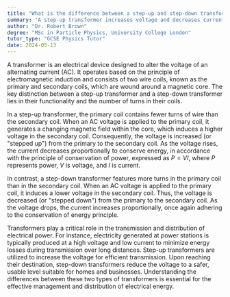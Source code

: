 ```yaml
---
title: "What is the difference between a step-up and step-down transformer?"
summary: "A step-up transformer increases voltage and decreases current, while a step-down transformer decreases voltage and increases current."
author: "Dr. Robert Brown"
degree: "MSc in Particle Physics, University College London"
tutor_type: "GCSE Physics Tutor"
date: 2024-05-13
---
```


A transformer is an electrical device designed to alter the voltage of an alternating current (AC). It operates based on the principle of electromagnetic induction and consists of two wire coils, known as the primary and secondary coils, which are wound around a magnetic core. The key distinction between a step-up transformer and a step-down transformer lies in their functionality and the number of turns in their coils.

In a step-up transformer, the primary coil contains fewer turns of wire than the secondary coil. When an AC voltage is applied to the primary coil, it generates a changing magnetic field within the core, which induces a higher voltage in the secondary coil. Consequently, the voltage is increased (or "stepped up") from the primary to the secondary coil. As the voltage rises, the current decreases proportionally to conserve energy, in accordance with the principle of conservation of power, expressed as $P = VI$, where $P$ represents power, $V$ is voltage, and $I$ is current.

In contrast, a step-down transformer features more turns in the primary coil than in the secondary coil. When an AC voltage is applied to the primary coil, it induces a lower voltage in the secondary coil. Thus, the voltage is decreased (or "stepped down") from the primary to the secondary coil. As the voltage drops, the current increases proportionally, once again adhering to the conservation of energy principle.

Transformers play a critical role in the transmission and distribution of electrical power. For instance, electricity generated at power stations is typically produced at a high voltage and low current to minimize energy losses during transmission over long distances. Step-up transformers are utilized to increase the voltage for efficient transmission. Upon reaching their destination, step-down transformers reduce the voltage to a safer, usable level suitable for homes and businesses. Understanding the differences between these two types of transformers is essential for the effective management and distribution of electrical energy.
    